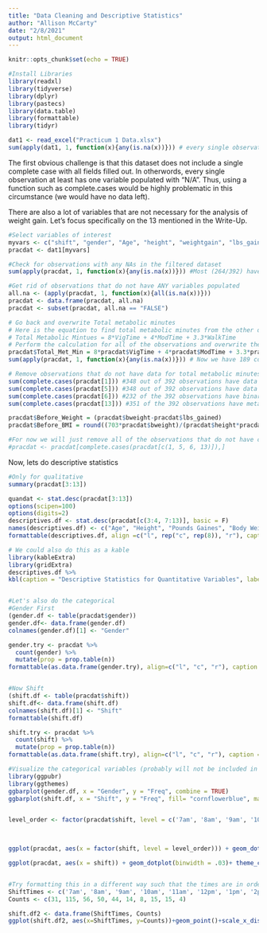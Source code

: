 ```yaml
---
title: "Data Cleaning and Descriptive Statistics"
author: "Allison McCarty"
date: "2/8/2021"
output: html_document
---
```


```r
knitr::opts_chunk$set(echo = TRUE)

#Install Libraries
library(readxl)
library(tidyverse)
library(dplyr)
library(pastecs)
library(data.table)
library(formattable)
library(tidyr)

dat1 <- read_excel("Practicum 1 Data.xlsx")
sum(apply(dat1, 1, function(x){any(is.na(x))})) # every single observation has a N/A for at least one variable
```

The first obvious challenge is that this dataset does not include a single complete case with all fields filled out.  In otherwords, every single observation at least has one variable populated with "N/A".  Thus, using a function such as complete.cases would be highly problematic in this circumstance (we would have no data left). 

There are also a lot of variables that are not necessary for the analysis of weight gain. Let's focus specifically on the 13 mentioned in the Write-Up.

```r
#Select variables of interest
myvars <- c("shift", "gender", "Age", "height", "weightgain", "lbs_gained", "pounds_gained", "bweight", "BMI", "VigTime", "WalkTime", "ModTime", "Total_Met_Min")
pracdat <- dat1[myvars]

#Check for observations with any NAs in the filtered dataset
sum(apply(pracdat, 1, function(x){any(is.na(x))})) #Most (264/392) have some N/As, therefore we still cannot do a full N/A omit for this data

#Get rid of observations that do not have ANY variables populated
all.na <- (apply(pracdat, 1, function(x){all(is.na(x))}))
pracdat <- data.frame(pracdat, all.na)
pracdat <- subset(pracdat, all.na == "FALSE")

# Go back and overwrite Total metabolic minutes
# Here is the equation to find total metabolic minutes from the other data available to us
# Total Metabolic Mintues = 8*VigTime + 4*ModTime + 3.3*WalkTime
# Perform the calculation for all of the observations and overwrite the column in the original dataframe
pracdat$Total_Met_Min = 8*pracdat$VigTime + 4*pracdat$ModTime + 3.3*pracdat$WalkTime
sum(apply(pracdat, 1, function(x){any(is.na(x))})) # Now we have 189 complete cases (61 more than before)

# Remove observations that do not have data for total metabolic minutes, shift, lbs gained, or weight gain (binary)
sum(complete.cases(pracdat[1])) #348 out of 392 observations have data on shift
sum(complete.cases(pracdat[5])) #348 out of 392 observations have data on lbs gained
sum(complete.cases(pracdat[6])) #232 of the 392 observations have binary weight gain data
sum(complete.cases(pracdat[13])) #351 of the 392 observations have metabolic minutes data

pracdat$Before_Weight = (pracdat$bweight-pracdat$lbs_gained)
pracdat$Before_BMI = round((703*pracdat$bweight)/(pracdat$height*pracdat$height),2)

#For now we will just remove all of the observations that do not have complete cases for the four aforementioned variables (***ASK ABOUT THIS?***)
#pracdat <- pracdat[complete.cases(pracdat[c(1, 5, 6, 13)]),]
```

Now, lets do descriptive statistics
```r
#Only for qualitative
summary(pracdat[3:13])

quandat <- stat.desc(pracdat[3:13])
options(scipen=100)
options(digits=2)
descriptives.df <- stat.desc(pracdat[c(3:4, 7:13)], basic = F)
names(descriptives.df) <- c("Age", "Height", "Pounds Gaines", "Body Weight", "BMI", "Vigorous Activity Minutes", "Walking Minutes", "Moderate Activity Minutes", "Total Metabolic Minutes")
formattable(descriptives.df, align =c("l", rep("c", rep(8)), "r"), caption = "Descriptive Statistics for Quantitative Variables")

# We could also do this as a kable
library(kableExtra)
library(gridExtra)
descriptives.df %>%
kbl(caption = "Descriptive Statistics for Quantitative Variables", label = "Table 1") %>% kable_paper("hover", full_width = F)


#Let's also do the categorical
#Gender First
(gender.df <- table(pracdat$gender))
gender.df<- data.frame(gender.df)
colnames(gender.df)[1] <- "Gender"

gender.try <- pracdat %>% 
  count(gender) %>%
  mutate(prop = prop.table(n))
formattable(as.data.frame(gender.try), align=c("l", "c", "r"), caption = "Gender Frequency and Proportion Distribution for Sample Population")


#Now Shift
(shift.df <- table(pracdat$shift))
shift.df<- data.frame(shift.df)
colnames(shift.df)[1] <- "Shift"
formattable(shift.df)

shift.try <- pracdat %>% 
  count(shift) %>%
  mutate(prop = prop.table(n))
formattable(as.data.frame(shift.try), align=c("l", "c", "r"), caption = "Shift Frequency and Proportion Distribution for Sample Population")

#Visualize the categorical variables (probably will not be included in practicum 1)
library(ggpubr)
library(ggthemes)
ggbarplot(gender.df, x = "Gender", y = "Freq", combine = TRUE)
ggbarplot(shift.df, x = "Shift", y = "Freq", fill= "cornflowerblue", main = "Shift distribution of Sample Population" )


level_order <- factor(pracdat$shift, level = c('7am', '8am', '9am', '10am', '11am', '12pm', '1pm', '2pm', "other", "NA"))


  
ggplot(pracdat, aes(x = factor(shift, level = level_order))) + geom_dotplot(binwidth = .04)

ggplot(pracdat, aes(x = shift)) + geom_dotplot(binwidth = .03)+ theme_classic() + ggtitle("Shift Distribution of Sample Population")+scale_x_discrete(limits=c('7am', '8am', '9am', '10am', '11am', '12pm', '1pm', '2pm', "other", "NA"))+geom_text(stat='count', aes(label=..count..))


#Try formatting this in a different way such that the times are in order
ShiftTimes <- c('7am', '8am', '9am', '10am', '11am', '12pm', '1pm', '2pm', "other", "NA")
Counts <- c(31, 115, 56, 50, 44, 14, 8, 15, 15, 4)

shift.df2 <- data.frame(ShiftTimes, Counts)
ggplot(shift.df2, aes(x=ShiftTimes, y=Counts))+geom_point()+scale_x_discrete(limits=c('7am', '8am', '9am', '10am', '11am', '12pm', '1pm', '2pm', "other", "NA"))
```
